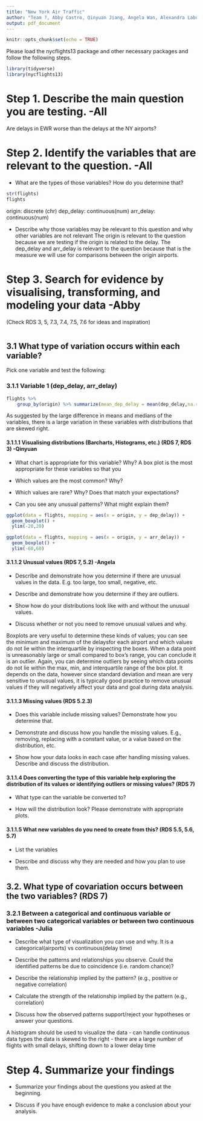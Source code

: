 ```yaml
---
title: "New York Air Traffic"
author: "Team ?, Abby Castro, Qinyuan Jiang, Angela Wan, Alexandra Labus, Imani Hankison, Julia Sharff"
output: pdf_document
---
```


```r
knitr::opts_chunk$set(echo = TRUE)
```

Please load the nycflights13 package and other necessary packages and follow the following steps.
```r
library(tidyverse)
library(nycflights13)
```


# Step 1. Describe the main question you are testing. -All
Are delays in EWR worse than the delays at the NY airports?


# Step 2. Identify the variables that are relevant to the question. -All
- What are the types of those variables? How do you determine that?
```r
str(flights)
flights
```
origin: discrete (chr)
dep_delay: continuous(num)
arr_delay: continuous(num)

- Describe why those variables may be relevant to this question and why other variables are not relevant 
The origin is relevant to the question because we are testing if the origin is related to the delay.
The dep_delay and arr_delay is relevant to the question because that is the measure we will use for comparisons between the origin airports.


# Step 3. Search for evidence by visualising, transforming, and modeling your data -Abby
(Check RDS 3, 5, 7.3, 7.4, 7.5, 7.6 for ideas and inspiration)
```r

```


## 3.1 What type of variation occurs within each variable? 
Pick one variable and test the following:

### 3.1.1 Variable 1 (dep_delay, arr_delay)
```r
flights %>%
    group_by(origin) %>% summarize(mean_dep_delay = mean(dep_delay,na.rm=TRUE),med_dep_delay = median(dep_delay,na.rm=TRUE),mean_arr_delay = mean(arr_delay,na.rm=TRUE),med_arr_delay = median(arr_delay,na.rm=TRUE))
```
As suggested by the large difference in means and medians of the variables, there is
a large variation in these variables with distributions that are skewed right. 


#### 3.1.1.1 Visualising distributions (Barcharts, Histograms, etc.) (RDS 7, RDS 3) -Qinyuan

- What chart is appropriate for this variable? Why?
A box plot is the most appropriate for these variables so that you 

- Which values are the most common? Why? 

- Which values are rare? Why? Does that match your expectations? 

- Can you see any unusual patterns? What might explain them? 
```r
ggplot(data = flights, mapping = aes(x = origin, y = dep_delay)) +
  geom_boxplot() +
  ylim(-20,20)
```
```r
ggplot(data = flights, mapping = aes(x = origin, y = arr_delay)) +
  geom_boxplot() +
  ylim(-60,60)
```



#### 3.1.1.2 Unusual values (RDS 7, 5.2) -Angela

- Describe and demonstrate how you determine if there are unusual values in the data. E.g. too large, too small, negative, etc. 

- Describe and demonstrate how you determine if they are outliers. 

- Show how do your distributions look like with and without the unusual values. 

- Discuss whether or not you need to remove unusual values and why. 

Boxplots are very useful to determine these kinds of values; you can see the minimum and maximum of the delaysfor each airport and which values do not lie within the interquartile by inspecting the boxes. When a data point is unreasonably large or small compared to box's range, you can conclude it is an outlier.
Again, you can determine outliers by seeing which data points do not lie within the max, min, and interquartile
range of the box plot.
It depends on the data, however since standard deviation and mean are very sensitive to unusual values,
it is typically good practice to remove unusual values if they will negatively affect your data and goal
during data analysis.



#### 3.1.1.3 Missing values (RDS 5.2.3) 

- Does this variable include missing values? Demonstrate how you determine that. 

- Demonstrate and discuss how you handle the missing values. E.g., removing, replacing with a constant value, or a value based on the distribution, etc. 

- Show how your data looks in each case after handling missing values. Describe and discuss the distribution. 

#### 3.1.1.4 Does converting the type of this variable help exploring the distribution of its values or identifying outliers or missing values? (RDS 7) 

- What type can the variable be converted to? 

- How will the distribution look? Please demonstrate with appropriate plots.

#### 3.1.1.5 What new variables do you need to create from this? (RDS 5.5, 5.6, 5.7)

- List the variables

- Describe and discuss why they are needed and how you plan to use them. 

## 3.2. What type of covariation occurs between the two variables? (RDS 7)

### 3.2.1 Between a categorical and continuous variable or between two categorical variables or between two continuous variables -Julia

- Describe what type of visualization you can use and why.
It is a categorical(airports) vs continuous(delay time)

- Describe the patterns and relationships you observe. Could the identified patterns be due to coincidence (i.e. random chance)?

- Describe the relationship implied by the pattern? (e.g., positive or negative correlation)

- Calculate the strength of the relationship implied by the pattern (e.g., correlation) 

- Discuss how the observed patterns support/reject your hypotheses or answer your questions.

A histogram should be used to visualize the data - can handle continuous data types
the data is skewed to the right - there are a large number of flights with small delays, shifting down to a lower delay time


# Step 4. Summarize your findings 

- Summarize your findings about the questions you asked at the beginning. 

- Discuss if you have enough evidence to make a conclusion about your analysis. 
